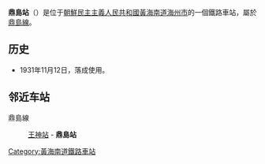 {{朝鮮半島車站資訊
|公司色 = blue
|文字色 = 
|站名 = 鼎島站
|圖片 = 
|pxl = 
|圖片說明 =
|前一站 = [[王神站|王神]]
|前一站距離 = 0.7
|後一站距離 = 
|後一站 = 
|所屬路線 = [[鼎島線|鼎島線]]
|距離 = 0.7
|起點站 = [[王神站|王神]]
|諺文 = 정도역	
|朝鮮漢字 = 鼎島驛
|文觀部式 = 
|馬-賴式 = Chŏngdo-yŏk
|副站名 = 
|車站編號 = 
|停站路線數 = 
|所屬公司 = [[朝鮮民主主義人民共和國鐵道省|朝鮮民主主義人民共和國鐵道省]]
|所在地 =[[黃海南道|黃海南道]][[海州市|海州市]]
|車站構造 = 地面车站
|月台配置 = 
|啟用年月日 =1931年11月12日
|廢站年月日 = 
|上下車人次 = 
|統計年度 = 
|轉車 = 
|備註 = 
|全寬備註 = 
}}

'''鼎島站'''（{{lang-ko|'''정도역'''}}）是位于[[朝鮮民主主義人民共和國|朝鮮民主主義人民共和國]][[黃海南道|黃海南道]][[海州市|海州市]]的一個鐵路車站，屬於[[鼎島線|鼎島線]]。

==历史==
*1931年11月12日，落成使用。

==邻近车站==
鼎島線
:[[王神站|王神站]] - '''鼎島站'''

{{鼎島線}}

{{朝鲜铁路小作品}}

[[Category:黃海南道鐵路車站|Category:黃海南道鐵路車站]]